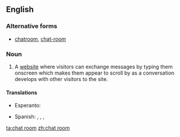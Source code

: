 ==English==

===Alternative forms===
* [[chatroom]], [[chat-room]]

===Noun===
{{en-noun|sg=[[chat]] [[room]]}}

# {{internet}} A [[website]] where visitors can exchange messages by typing them onscreen which makes them appear to scroll by as a conversation develops with other visitors to the site.

====Translations====
{{trans-top}}
* Esperanto: {{t|eo| babilejo}}
{{trans-mid}}
* Spanish: {{t|es|sala de chat|f}}, {{t|es|sala de charla|f}}, {{t|es|sala de plática|f}}, {{t|es|sala de conversación|f}}
{{trans-bottom}}

[[ta:chat room]]
[[zh:chat room]]